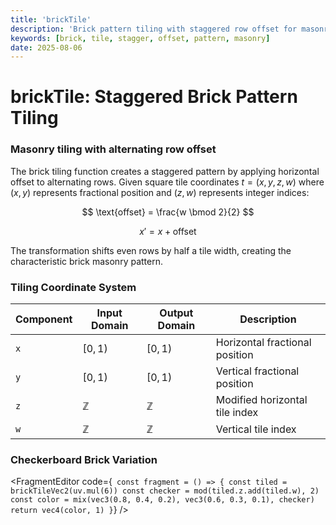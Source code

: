 ```yaml
---
title: 'brickTile'
description: 'Brick pattern tiling with staggered row offset for masonry layouts'
keywords: [brick, tile, stagger, offset, pattern, masonry]
date: 2025-08-06
---
```



# brickTile: Staggered Brick Pattern Tiling

### Masonry tiling with alternating row offset

The brick tiling function creates a staggered pattern by applying horizontal offset to alternating rows. Given square tile coordinates $t = (x, y, z, w)$ where $(x,y)$ represents fractional position and $(z,w)$ represents integer indices:

$$
\text{offset} = \frac{w \bmod 2}{2}
$$

$$
x' = x + \text{offset}
$$

The transformation shifts even rows by half a tile width, creating the characteristic brick masonry pattern.

### Tiling Coordinate System

| Component | Input Domain | Output Domain | Description                    |
| --------- | ------------ | ------------- | ------------------------------ |
| `x`       | $[0,1)$      | $[0,1)$       | Horizontal fractional position |
| `y`       | $[0,1)$      | $[0,1)$       | Vertical fractional position   |
| `z`       | $\mathbb{Z}$ | $\mathbb{Z}$  | Modified horizontal tile index |
| `w`       | $\mathbb{Z}$ | $\mathbb{Z}$  | Vertical tile index            |

### Checkerboard Brick Variation

<FragmentEditor
        code={`
const fragment = () => {
        const tiled = brickTileVec2(uv.mul(6))
        const checker = mod(tiled.z.add(tiled.w), 2)
        const color = mix(vec3(0.8, 0.4, 0.2), vec3(0.6, 0.3, 0.1), checker)
        return vec4(color, 1)
}`}
/>

